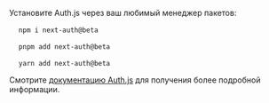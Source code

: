 
Установите Auth.js через ваш любимый менеджер пакетов:

<Tabs>

<TabItem value="npm" label="npm">

<pre>
  <code className="language-bash">npm i next-auth@beta</code>
</pre>

</TabItem>
<TabItem value="pnpm" label="pnpm">

<pre>
  <code className="language-bash">pnpm add next-auth@beta</code>
</pre>

</TabItem>
<TabItem value="yarn" label="yarn">

<pre>
  <code className="language-bash">yarn add next-auth@beta</code>
</pre>

</TabItem>

</Tabs>

Смотрите [документацию Auth.js](https://authjs.dev/getting-started/installation) для получения более подробной информации.
